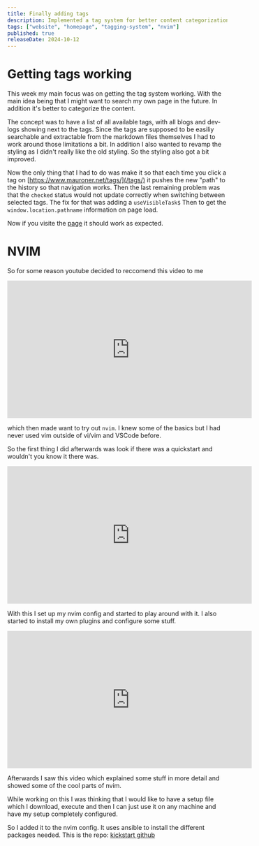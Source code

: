 ```yaml
---
title: Finally adding tags
description: Implemented a tag system for better content categorization and searchability, revamped site styling, and explored NVIM setup.
tags: ["website", "homepage", "tagging-system", "nvim"] 
published: true
releaseDate: 2024-10-12
---
```



# Getting tags working

This week my main focus was on getting the tag system working.
With the main idea being that I might want to search my own page in the future. In addition it's better to categorize the content.

The concept was to have a list of all available tags, with all blogs and dev-logs showing next to the tags.
Since the tags are supposed to be easiliy searchable and extractable from the markdown files themselves I had to work around those limitations a bit. 
In addition I also wanted to revamp the styling as I didn't really like the old styling. So the styling also got a bit improved.

Now the only thing that I had to do was make it so that each time you click a tag on 
[https://www.mauroner.net/tags/](/tags/) it pushes the new "path" to the history so that navigation works. 
Then the last remaining problem was that the `checked` status would not update correctly when switching between selected tags. 
The fix for that was adding a `useVisibleTask$`  Then 
to get the `window.location.pathname` information  on page load. 

Now if you visite the [page](/tags/) it should work as expected.

<TagsExample alt="Show the tags page that was described above"/>

# NVIM

So for some reason youtube decided to reccomend this video to me

<iframe width="560" height="315" src="https://www.youtube-nocookie.com/embed/yY9ppNh8DnU?si=g71t1q6J0EY1jtkB" title="YouTube video player" frameborder="0" allow="accelerometer; autoplay; clipboard-write; encrypted-media; gyroscope; picture-in-picture; web-share" referrerpolicy="strict-origin-when-cross-origin" allowfullscreen></iframe>

which then made want to try out `nvim`. I knew some of the basics but I had never used vim outside of vi/vim and VSCode before.

So the first thing I did afterwards was look if there was a quickstart and wouldn't you know it there was.
<iframe width="560" height="315" src="https://www.youtube-nocookie.com/embed/m8C0Cq9Uv9o?si=oJfznt1MA8IbDvaq" title="YouTube video player" frameborder="0" allow="accelerometer; autoplay; clipboard-write; encrypted-media; gyroscope; picture-in-picture; web-share" referrerpolicy="strict-origin-when-cross-origin" allowfullscreen></iframe>

With this I set up my nvim config and started to play around with it. I also started to install my own plugins and configure some stuff.

<iframe width="560" height="315" src="https://www.youtube-nocookie.com/embed/2ipasAxK5H8?si=shWyWY3MOsTcTPs5" title="YouTube video player" frameborder="0" allow="accelerometer; autoplay; clipboard-write; encrypted-media; gyroscope; picture-in-picture; web-share" referrerpolicy="strict-origin-when-cross-origin" allowfullscreen></iframe>

Afterwards I saw this video which explained some stuff in more detail and showed some of the cool parts of nvim.

While working on this I was thinking that I would like to have a setup file which I download, execute and then I can just use it on any machine and have my setup completely configured.

So I added it to the nvim config. It uses ansible to install the different packages needed. 
This is the repo: [kickstart github](https://github.com/MaximilianMauroner/kickstart.nvim)